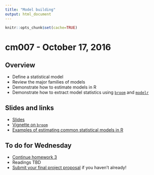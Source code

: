 ```yaml
---
title: "Model building"
output: html_document
---
```


```r
knitr::opts_chunk$set(cache=TRUE)
```

# cm007 - October 17, 2016

## Overview

* Define a statistical model
* Review the major families of models
* Demonstrate how to estimate models in R
* Demonstrate how to extract model statistics using [`broom`](https://cran.r-project.org/web/packages/broom/index.html) and [`modelr`](https://github.com/hadley/modelr)

## Slides and links

* [Slides](extras/cm007_slides.html)
* [Vignette on `broom`](https://cran.r-project.org/web/packages/broom/vignettes/broom.html)
* [Examples of estimating common statistical models in R](http://www.ats.ucla.edu/stat/dae/)

## To do for Wednesday

* [Continue homework 3](hw03-programming.html)
* Readings TBD
* [Submit your final project proposal](https://docs.google.com/forms/d/e/1FAIpQLSddYTxsCLZyunFIZGG33Pt1hW8M5CwPa8uMMIxJsHU-CuR91w/viewform) if you haven't already!


